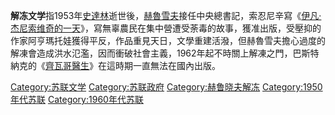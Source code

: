 {{expand|time=2015-06-25T17:45:07+00:00}}
{{unreferenced|time=2015-06-25T17:45:07+00:00}}
'''解冻文学'''指1953年[[史達林|史達林]]逝世後，[[赫魯雪夫|赫魯雪夫]]接任中央總書記，索忍尼辛寫《[[伊凡·杰尼索维奇的一天|伊凡·杰尼索维奇的一天]]》，寫無辜農民在集中營遭受荼毒的故事，獲准出版，受壓抑的作家阿亨瑪托娃獲得平反，作品重見天日，文學重建活潑，但赫魯雪夫擔心過度的解凍會造成洪水氾濫，因而衝破社會主義，1962年起不時關上解凍之門，巴斯特納克的《[[齊瓦哥醫生|齊瓦哥醫生]]》在這時期一直無法在國內出版。

[[Category:苏联文学|Category:苏联文学]]
[[Category:苏联政府|Category:苏联政府]]
[[Category:赫鲁晓夫解冻|Category:赫鲁晓夫解冻]]
[[Category:1950年代苏联|Category:1950年代苏联]]
[[Category:1960年代苏联|Category:1960年代苏联]]